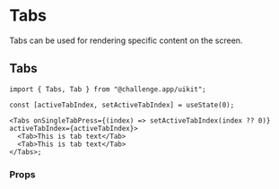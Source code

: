 
<Meta of={TabStories} />

# Tabs

Tabs can be used for rendering specific content on the screen.

## Tabs

<Canvas of={TabStories.Tabs} />

```tsx
import { Tabs, Tab } from "@challenge.app/uikit";

const [activeTabIndex, setActiveTabIndex] = useState(0);

<Tabs onSingleTabPress={(index) => setActiveTabIndex(index ?? 0)} activeTabIndex={activeTabIndex}>
  <Tab>This is tab text</Tab>
  <Tab>This is tab text</Tab>
</Tabs>;
```

### Props

<ArgTypes />
